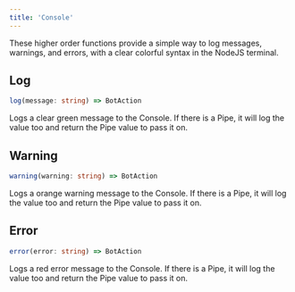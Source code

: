 ---
title: 'Console'
---

These higher order functions provide a simple way to log messages, warnings, and errors, with a clear colorful syntax in the NodeJS terminal.

## Log
```typescript
log(message: string) => BotAction
```
Logs a clear green message to the Console. If there is a Pipe, it will log the value too and return the Pipe value to pass it on.

## Warning
```typescript
warning(warning: string) => BotAction
```
Logs a orange warning message to the Console. If there is a Pipe, it will log the value too and return the Pipe value to pass it on.

## Error
```typescript
error(error: string) => BotAction
```
Logs a red error message to the Console. If there is a Pipe, it will log the value too and return the Pipe value to pass it on.